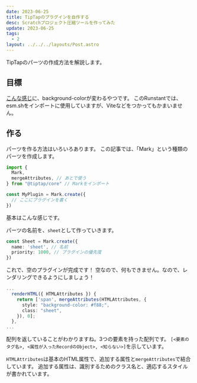 ```yaml
---
date: 2023-06-25
title: TipTapのプラグインを自作する
desc: Scratchプロジェクト圧縮ツールを作ってみた
update: 2023-06-25
tags: 
  - 2
layout: ../../../layouts/Post.astro
---
```

TipTapのパーツの作成方法を解説します。

## 目標
[こんな感じ](https://runstant.com/nakasyou/projects/1c441154)に、background-colorが変わるやつです。
このRunstantでは、esm.shをインポートに使用していますが、Viteなどをつかってもかまいません。
## 作る
パーツを作る方法はいろいろあります。
この記事では、「Mark」という種類のパーツを作成します。
```ts
import {
  Mark, 
  mergeAttributes, // あとで使う
} from "@tiptap/core" // Markをインポート

const MyPlugin = Mark.create({
  // ここにプラグインを書く
})
```
基本はこんな感じです。

パーツの名前を、`sheet`として作っていきます。
```ts
const Sheet = Mark.create({
  name: 'sheet', // 名前
  priority: 1000, // プラグインの優先度
})
```
これで、空のプラグインが完成です！
空なので、何もできません。なので、レンダリングできるようにしましょう！
```ts
...
  renderHTML({ HTMLAttributes }) {
    return ['span', mergeAttributes(HTMLAttributes, {
      style: "background-color: #f88;",
      class: "sheet",
    }), 0];
  },
...
```
配列を返していることがわかりますね。3つの要素を持った配列です。
`[<要素のタグ名>, <属性が入ったRecordのObject>, <知らない>]`を示しています。

`HTMLAttributes`は基本のHTML属性で、追加する属性と`mergeAttributes`で結合しています。
追加する属性は、識別するためのクラス名と、適応するスタイルが書かれています。
